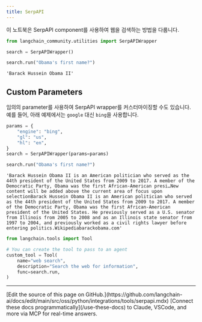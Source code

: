```yaml
---
title: SerpAPI
---
```


이 노트북은 SerpAPI component를 사용하여 웹을 검색하는 방법을 다룹니다.

```python
from langchain_community.utilities import SerpAPIWrapper
```

```python
search = SerpAPIWrapper()
```

```python
search.run("Obama's first name?")
```

```output
'Barack Hussein Obama II'
```

## Custom Parameters

임의의 parameter를 사용하여 SerpAPI wrapper를 커스터마이징할 수도 있습니다. 예를 들어, 아래 예제에서는 `google` 대신 `bing`을 사용합니다.

```python
params = {
    "engine": "bing",
    "gl": "us",
    "hl": "en",
}
search = SerpAPIWrapper(params=params)
```

```python
search.run("Obama's first name?")
```

```output
'Barack Hussein Obama II is an American politician who served as the 44th president of the United States from 2009 to 2017. A member of the Democratic Party, Obama was the first African-American presi…New content will be added above the current area of focus upon selectionBarack Hussein Obama II is an American politician who served as the 44th president of the United States from 2009 to 2017. A member of the Democratic Party, Obama was the first African-American president of the United States. He previously served as a U.S. senator from Illinois from 2005 to 2008 and as an Illinois state senator from 1997 to 2004, and previously worked as a civil rights lawyer before entering politics.Wikipediabarackobama.com'
```

```python
from langchain.tools import Tool

# You can create the tool to pass to an agent
custom_tool = Tool(
    name="web search",
    description="Search the web for information",
    func=search.run,
)
```

---

<Callout icon="pen-to-square" iconType="regular">
    [Edit the source of this page on GitHub.](https://github.com/langchain-ai/docs/edit/main/src/oss/python/integrations/tools/serpapi.mdx)
</Callout>
<Tip icon="terminal" iconType="regular">
    [Connect these docs programmatically](/use-these-docs) to Claude, VSCode, and more via MCP for    real-time answers.
</Tip>
